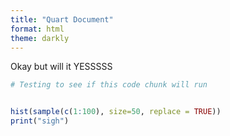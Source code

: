 ```yaml
---
title: "Quart Document"
format: html
theme: darkly
---
```


Okay but will it YESSSSS

```r
# Testing to see if this code chunk will run


hist(sample(c(1:100), size=50, replace = TRUE))
print("sigh")



```